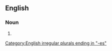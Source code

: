 ==English==

===Noun===
{{head|en|noun form}}

# {{plural of|metempsychosis|lang=en}}

[[Category:English irregular plurals ending in "-es"]]